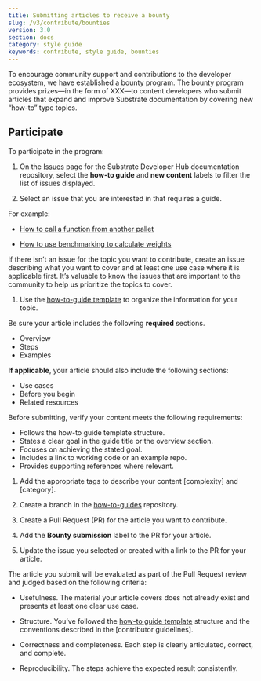 ```yaml
---
title: Submitting articles to receive a bounty
slug: /v3/contribute/bounties
version: 3.0 
section: docs
category: style guide
keywords: contribute, style guide, bounties
---
```


To encourage community support and contributions to the developer ecosystem, we have established a bounty program. 
The bounty program provides prizes—in the form of XXX—to content developers who submit articles that expand and improve 
Substrate documentation by covering new “how-to” type topics.

## Participate

To participate in the program:

1. On the [Issues](https://github.com/substrate-developer-hub/substrate-docs/issues) page for 
the Substrate Developer Hub documentation repository, select the **how-to guide** and **new content** 
labels to filter the list of issues displayed.

1. Select an issue that you are interested in that requires a guide. 

  For example:

  * [How to call a function from another pallet](https://github.com/substrate-developer-hub/substrate-docs/issues/75)
  
  * [How to use benchmarking to calculate weights](https://github.com/substrate-developer-hub/substrate-docs/issues/88)

  If there isn’t an issue for the topic you want to contribute, create an issue describing what you want to cover and at 
  least one use case where it is applicable first. It’s valuable to know the issues that are important to the community 
  to help us prioritize the topics to cover.

1. Use the [how-to-guide template](https://github.com/substrate-developer-hub/substrate-docs/tree/main/static/contribute-templates/how-to-template.md) to organize the information for your topic.

  Be sure your article includes the following **required** sections.
  
  * Overview
  * Steps
  * Examples
  
  **If applicable**, your article should also include the following sections:
  
  * Use cases
  * Before you begin
  * Related resources
  
  Before submitting, verify your content meets the following requirements:
  
  * Follows the how-to guide template structure.
  * States a clear goal in the guide title or the overview section.
  * Focuses on achieving the stated goal.
  * Includes a link to working code or an example repo.
  * Provides supporting references where relevant.
 
1. Add the appropriate tags to describe your content [complexity] and [category].

1. Create a branch in the [how-to-guides](https://github.com/substrate-developer-hub/substrate-docs/tree/main/v3/how-to-guides) repository.

1. Create a Pull Request (PR) for the article you want to contribute.

1. Add the **Bounty submission** label to the PR for your article.

1. Update the issue you selected or created with a link to the PR for your article.

The article you submit will be evaluated as part of the Pull Request review and judged based on the following criteria:

* Usefulness. The material your article covers does not already exist and presents at least one clear use case.

* Structure. You’ve followed the [how-to guide template](https://github.com/substrate-developer-hub/substrate-docs/tree/main/static/contribute-templates/how-to-template.md) structure and the conventions described in the [contributor guidelines].

* Correctness and completeness. Each step is clearly articulated, correct, and complete.

* Reproducibility. The steps achieve the expected result consistently.
